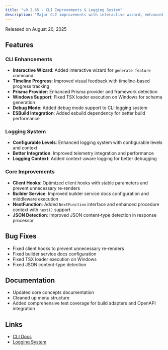 ```yaml
---
title: "v0.2.65 - CLI Improvements & Logging System"
description: "Major CLI improvements with interactive wizard, enhanced logging system, and better Windows support."
---
```


Released on August 20, 2025

## Features

### CLI Enhancements

- **Interactive Wizard**: Added interactive wizard for `generate feature` command
- **Timeline Progress**: Improved visual feedback with timeline-based progress tracking
- **Prisma Provider**: Enhanced Prisma provider and framework detection
- **Windows Support**: Fixed TSX loader execution on Windows for schema generation
- **Debug Mode**: Added debug mode support to CLI logging system
- **ESBuild Integration**: Added esbuild dependency for better build performance

### Logging System

- **Configurable Levels**: Enhanced logging system with configurable levels and context
- **Better Integration**: Improved telemetry integration and performance
- **Logging Context**: Added context-aware logging for better debugging

### Core Improvements

- **Client Hooks**: Optimized client hooks with stable parameters and prevent unnecessary re-renders
- **Builder Service**: Improved builder service docs configuration and middleware execution
- **NextFunction**: Added `NextFunction` interface and enhanced procedure context with `next()` support
- **JSON Detection**: Improved JSON content-type detection in response processor

## Bug Fixes

- Fixed client hooks to prevent unnecessary re-renders
- Fixed builder service docs configuration
- Fixed TSX loader execution on Windows
- Fixed JSON content-type detection

## Documentation

- Updated core concepts documentation
- Cleaned up menu structure
- Added comprehensive test coverage for build adapters and OpenAPI integration

## Links

- [CLI Docs](/docs/core/installation)
- [Logging System](/docs/core/installation)

